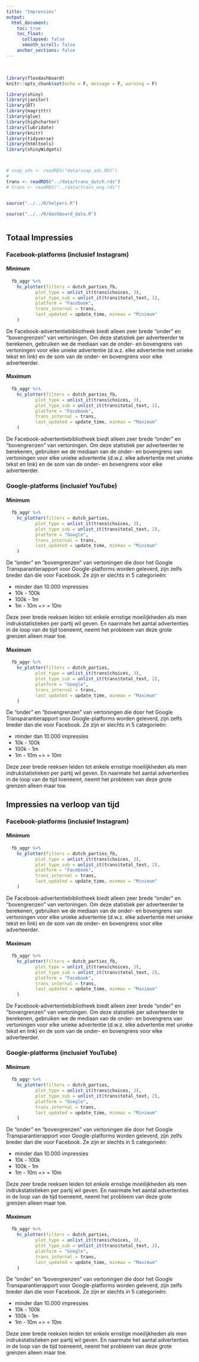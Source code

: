 ```yaml
---
title: "Impressies"
output:
  html_document:
    toc: true
    toc_float:
      collapsed: false
      smooth_scroll: false
    anchor_sections: false
---
```


<br>

```r


library(flexdashboard)
knitr::opts_chunk$set(echo = F, message = F, warning = F)

library(shiny)
library(janitor)
library(DT)
library(magrittr)
library(glue)
library(highcharter)
library(lubridate)
library(knitr)
library(tidyverse)
library(htmltools)
library(shinyWidgets)



# snap_ads <- readRDS("data/snap_ads.RDS")
# 
trans <- readRDS("../data/trans_dutch.rds")
# trans <- readRDS("../data/trans_eng.rds")


source("../../R/helpers.R")

source("../../R/dashboard_data.R")



```



## Totaal Impressies {.tabset .tabset-fade .tabset-pills}

### Facebook-platforms (inclusief Instagram) {.tabset .tabset-fade .tabset-pills}

#### Minimum

```r
  fb_aggr %>% 
    hc_plotter(filters = dutch_parties_fb,
           plot_type = unlist_it(trans$choices, 3),
           plot_type_sub = unlist_it(trans$total_text, 1),
           platform = "Facebook",
           trans_internal = trans,
           last_updated = update_time, minmax = "Minimum"
    )
```

De Facebook-advertentiebibliotheek biedt alleen zeer brede "onder" en "bovengrenzen" van vertoningen. Om deze statistiek per adverteerder te berekenen, gebruiken we de mediaan van de onder- en bovengrens van vertoningen voor elke unieke advertentie (d.w.z. elke advertentie met unieke tekst en link) en de som van de onder- en bovengrens voor elke adverteerder.

#### Maximum

```r
  fb_aggr %>% 
    hc_plotter(filters = dutch_parties_fb,
           plot_type = unlist_it(trans$choices, 3),
           plot_type_sub = unlist_it(trans$total_text, 1),
           platform = "Facebook",
           trans_internal = trans,
           last_updated = update_time, minmax = "Maximum"
    )
```

De Facebook-advertentiebibliotheek biedt alleen zeer brede "onder" en "bovengrenzen" van vertoningen. Om deze statistiek per adverteerder te berekenen, gebruiken we de mediaan van de onder- en bovengrens van vertoningen voor elke unieke advertentie (d.w.z. elke advertentie met unieke tekst en link) en de som van de onder- en bovengrens voor elke adverteerder.

### Google-platforms (inclusief YouTube) {.tabset .tabset-fade .tabset-pills}

#### Minimum

```r
  fb_aggr %>% 
    hc_plotter(filters = dutch_parties,
           plot_type = unlist_it(trans$choices, 3),
           plot_type_sub = unlist_it(trans$total_text, 2),
           platform = "Google",
           trans_internal = trans,
           last_updated = update_time, minmax = "Minimum"
    )
```

De "onder" en "bovengrenzen" van vertoningen die door het Google Transparantierapport voor Google-platforms worden geleverd, zijn zelfs breder dan die voor Facebook. Ze zijn er slechts in 5 categorieën:

+ minder dan 10.000 impressies
+ 10k - 100k
+ 100k - 1m
+ 1m - 10m
+> = 10m

Deze zeer brede reeksen leiden tot enkele ernstige moeilijkheden als men indrukstatistieken per partij wil geven. En naarmate het aantal advertenties in de loop van de tijd toeneemt, neemt het probleem van deze grote grenzen alleen maar toe.

#### Maximum

```r
  fb_aggr %>% 
    hc_plotter(filters = dutch_parties,
           plot_type = unlist_it(trans$choices, 3),
           plot_type_sub = unlist_it(trans$total_text, 2),
           platform = "Google",
           trans_internal = trans,
           last_updated = update_time, minmax = "Maximum"
    )
```

De "onder" en "bovengrenzen" van vertoningen die door het Google Transparantierapport voor Google-platforms worden geleverd, zijn zelfs breder dan die voor Facebook. Ze zijn er slechts in 5 categorieën:

+ minder dan 10.000 impressies
+ 10k - 100k
+ 100k - 1m
+ 1m - 10m
+> = 10m

Deze zeer brede reeksen leiden tot enkele ernstige moeilijkheden als men indrukstatistieken per partij wil geven. En naarmate het aantal advertenties in de loop van de tijd toeneemt, neemt het probleem van deze grote grenzen alleen maar toe.

## Impressies na verloop van tijd {.tabset .tabset-fade .tabset-pills}

### Facebook-platforms (inclusief Instagram) {.tabset .tabset-fade .tabset-pills}

#### Minimum

```r
  fb_aggr %>% 
    hc_plotter(filters = dutch_parties_fb,
           plot_type = unlist_it(trans$choices, 3),
           plot_type_sub = unlist_it(trans$total_text, 2),
           platform = "Facebook",
           trans_internal = trans,
           last_updated = update_time, minmax = "Minimum"
    )
```

De Facebook-advertentiebibliotheek biedt alleen zeer brede "onder" en "bovengrenzen" van vertoningen. Om deze statistiek per adverteerder te berekenen, gebruiken we de mediaan van de onder- en bovengrens van vertoningen voor elke unieke advertentie (d.w.z. elke advertentie met unieke tekst en link) en de som van de onder- en bovengrens voor elke adverteerder.


#### Maximum

```r
  fb_aggr %>% 
    hc_plotter(filters = dutch_parties_fb,
           plot_type = unlist_it(trans$choices, 3),
           plot_type_sub = unlist_it(trans$total_text, 2),
           platform = "Facebook",
           trans_internal = trans,
           last_updated = update_time, minmax = "Maximum"
    )
```


De Facebook-advertentiebibliotheek biedt alleen zeer brede "onder" en "bovengrenzen" van vertoningen. Om deze statistiek per adverteerder te berekenen, gebruiken we de mediaan van de onder- en bovengrens van vertoningen voor elke unieke advertentie (d.w.z. elke advertentie met unieke tekst en link) en de som van de onder- en bovengrens voor elke adverteerder.


### Google-platforms (inclusief YouTube) {.tabset .tabset-fade .tabset-pills}

#### Minimum

```r
  fb_aggr %>% 
    hc_plotter(filters = dutch_parties,
           plot_type = unlist_it(trans$choices, 3),
           plot_type_sub = unlist_it(trans$total_text, 2),
           platform = "Google",
           trans_internal = trans,
           last_updated = update_time, minmax = "Minimum"
    )
```

De "onder" en "bovengrenzen" van vertoningen die door het Google Transparantierapport voor Google-platforms worden geleverd, zijn zelfs breder dan die voor Facebook. Ze zijn er slechts in 5 categorieën:

+ minder dan 10.000 impressies
+ 10k - 100k
+ 100k - 1m
+ 1m - 10m
+> = 10m

Deze zeer brede reeksen leiden tot enkele ernstige moeilijkheden als men indrukstatistieken per partij wil geven. En naarmate het aantal advertenties in de loop van de tijd toeneemt, neemt het probleem van deze grote grenzen alleen maar toe.


#### Maximum

```r
  fb_aggr %>% 
    hc_plotter(filters = dutch_parties,
           plot_type = unlist_it(trans$choices, 3),
           plot_type_sub = unlist_it(trans$total_text, 2),
           platform = "Google",
           trans_internal = trans,
           last_updated = update_time, minmax = "Maximum"
    )
```

De "onder" en "bovengrenzen" van vertoningen die door het Google Transparantierapport voor Google-platforms worden geleverd, zijn zelfs breder dan die voor Facebook. Ze zijn er slechts in 5 categorieën:

+ minder dan 10.000 impressies
+ 10k - 100k
+ 100k - 1m
+ 1m - 10m
+> = 10m

Deze zeer brede reeksen leiden tot enkele ernstige moeilijkheden als men indrukstatistieken per partij wil geven. En naarmate het aantal advertenties in de loop van de tijd toeneemt, neemt het probleem van deze grote grenzen alleen maar toe.



